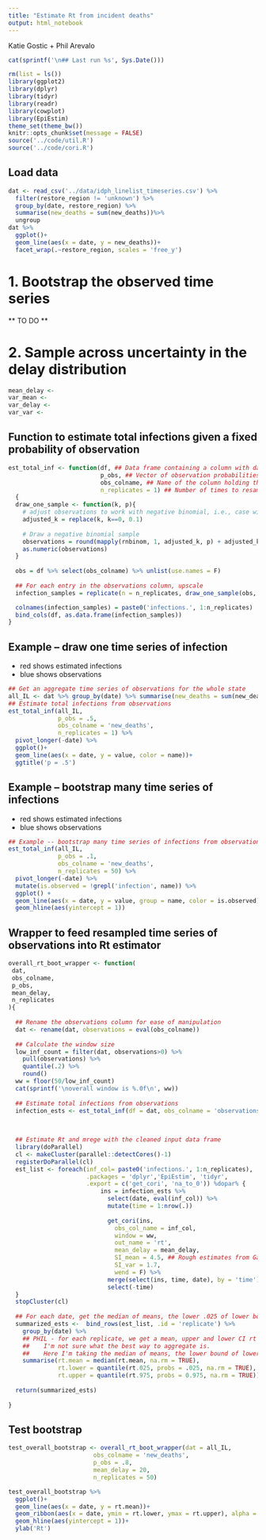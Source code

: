 ```yaml
---
title: "Estimate Rt from incident deaths"
output: html_notebook
---
```


Katie Gostic + Phil Arevalo

```r
cat(sprintf('\n## Last run %s', Sys.Date()))
```


```r
rm(list = ls())
library(ggplot2)
library(dplyr)
library(tidyr)
library(readr)
library(cowplot)
library(EpiEstim)
theme_set(theme_bw())
knitr::opts_chunk$set(message = FALSE)
source('../code/util.R')
source('../code/cori.R')
```


## Load data
```r
dat <- read_csv('../data/idph_linelist_timeseries.csv') %>%
  filter(restore_region != 'unknown') %>%
  group_by(date, restore_region) %>%
  summarise(new_deaths = sum(new_deaths))%>%
  ungroup
dat %>%
  ggplot()+
  geom_line(aes(x = date, y = new_deaths))+
  facet_wrap(.~restore_region, scales = 'free_y')
```

# 1. Bootstrap the observed time series

** TO DO **

# 2. Sample across uncertainty in the delay distribution
```r
mean_delay <- 
var_mean <- 
var_delay <-
var_var <- 
```



## Function to estimate total infections given a fixed probability of observation
```r
est_total_inf <- function(df, ## Data frame containing a column with daily observations
                          p_obs, ## Vector of observation probabilities, one entry for each observation. If you provide a single number, assumes constant observation probability
                          obs_colname, ## Name of the column holding the observations
                          n_replicates = 1) ## Number of times to resample total infections 
  {
  draw_one_sample <- function(k, p){
    # adjust observations to work with negative binomial, i.e., case with 0 observations
    adjusted_k = replace(k, k==0, 0.1)
    
    # Draw a negative binomial sample
    observations = round(mapply(rnbinom, 1, adjusted_k, p) + adjusted_k)
    as.numeric(observations)
  }
  
  obs = df %>% select(obs_colname) %>% unlist(use.names = F)
  
  ## For each entry in the observations column, upscale
  infection_samples = replicate(n = n_replicates, draw_one_sample(obs, p_obs))

  colnames(infection_samples) = paste0('infections.', 1:n_replicates)
  bind_cols(df, as.data.frame(infection_samples))
}
```

##  Example -- draw one time series of infection

* red shows estimated infections
* blue shows observations

```r
## Get an aggregate time series of observations for the whole state
all_IL <- dat %>% group_by(date) %>% summarise(new_deaths = sum(new_deaths))
## Estimate total infections from observations
est_total_inf(all_IL, 
              p_obs = .5, 
              obs_colname = 'new_deaths',
              n_replicates = 1) %>%
  pivot_longer(-date) %>%
  ggplot()+
  geom_line(aes(x = date, y = value, color = name))+
  ggtitle('p = .5')
```

## Example -- bootstrap many time series of infections

* red shows estimated infections
* blue shows observations

```r
## Example -- bootstrap many time series of infections from observations
est_total_inf(all_IL, 
              p_obs = .1, 
              obs_colname = 'new_deaths', 
              n_replicates = 50) %>%
  pivot_longer(-date) %>%
  mutate(is.observed = !grepl('infection', name)) %>%
  ggplot() +
  geom_line(aes(x = date, y = value, group = name, color = is.observed), alpha = .5)+
  geom_hline(aes(yintercept = 1))
```
## Wrapper to feed resampled time series of observations into Rt estimator
```r
overall_rt_boot_wrapper <- function(
 dat,
 obs_colname,
 p_obs,
 mean_delay,
 n_replicates
){
  
  ## Rename the observations column for ease of manipulation
  dat <- rename(dat, observations = eval(obs_colname))
  
  ## Calculate the window size
  low_inf_count = filter(dat, observations>0) %>%
    pull(observations) %>%
    quantile(.2) %>%
    round()
  ww = floor(50/low_inf_count)
  cat(sprintf('\noverall window is %.0f\n', ww))
  
  ## Estimate total infections from observations
  infection_ests <- est_total_inf(df = dat, obs_colname = 'observations', p_obs = p_obs, n_replicates = n_replicates)
  

  
  ## Estimate Rt and mrege with the cleaned input data frame
  library(doParallel)
  cl <- makeCluster(parallel::detectCores()-1)
  registerDoParallel(cl)
  est_list <- foreach(inf_col= paste0('infections.', 1:n_replicates),
                      .packages = 'dplyr','EpiEstim', 'tidyr', 
                      .export = c('get_cori', 'na_to_0')) %dopar% {
                          ins = infection_ests %>% 
                            select(date, eval(inf_col)) %>%
                            mutate(time = 1:nrow(.))
                   
                            get_cori(ins, 
                              obs_col_name = inf_col, 
                              window = ww, 
                              out_name = 'rt',
                              mean_delay = mean_delay, 
                              SI_mean = 4.5, ## Rough estimates from Ganyani et al
                              SI_var = 1.7,   
                              wend = F) %>%
                            merge(select(ins, time, date), by = 'time') %>%
                            select(-time)
  }
  stopCluster(cl)
  
  ## For each date, get the median of means, the lower .025 of lower bounds and the upper .975 of upper bounds
  summarized_ests <-  bind_rows(est_list, .id = 'replicate') %>%
    group_by(date) %>%
    ## PHIL - for each replicate, we get a mean, upper and lower CI rt estimate.
    ##    I'm not sure what the best way to aggregate is.
    ##    Here I'm taking the median of means, the lower bound of lower bounds and the upper bound of upper bounds.
    summarise(rt.mean = median(rt.mean, na.rm = TRUE),
              rt.lower = quantile(rt.025, probs = .025, na.rm = TRUE),
              rt.upper = quantile(rt.975, probs = 0.975, na.rm = TRUE))
  
  return(summarized_ests)
  
}


```


## Test bootstrap
```r
test_overall_bootstrap <- overall_rt_boot_wrapper(dat = all_IL, 
                        obs_colname = 'new_deaths', 
                        p_obs = .8, 
                        mean_delay = 20, 
                        n_replicates = 50)
```

```r
test_overall_bootstrap %>%
  ggplot()+
  geom_line(aes(x = date, y = rt.mean))+
  geom_ribbon(aes(x = date, ymin = rt.lower, ymax = rt.upper), alpha = .3)+
  geom_hline(aes(yintercept = 1))+
  ylab('Rt')
```

